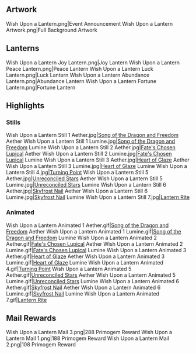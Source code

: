 {{EventTabs}}
==Artwork==
<gallery>
Wish Upon a Lantern.png|Event Announcement
Wish Upon a Lantern Artwork.png|Full Background Artwork
</gallery>

==Lanterns==
<gallery>
Wish Upon a Lantern Joy Lantern.png|Joy Lantern
Wish Upon a Lantern Peace Lantern.png|Peace Lantern
Wish Upon a Lantern Luck Lantern.png|Luck Lantern
Wish Upon a Lantern Abundance Lantern.png|Abundance Lantern
Wish Upon a Lantern Fortune Lantern.png|Fortune Lantern
</gallery>

==Highlights==
===Stills===
<gallery>
Wish Upon a Lantern Still 1 Aether.jpg|[[Song of the Dragon and Freedom]] Aether
Wish Upon a Lantern Still 1 Lumine.jpg|[[Song of the Dragon and Freedom]] Lumine
Wish Upon a Lantern Still 2 Aether.jpg|[[Fate's Chosen Lupical]] Aether
Wish Upon a Lantern Still 2 Lumine.jpg|[[Fate's Chosen Lupical]] Lumine
Wish Upon a Lantern Still 3 Aether.jpg|[[Heart of Glaze]] Aether
Wish Upon a Lantern Still 3 Lumine.jpg|[[Heart of Glaze]] Lumine
Wish Upon a Lantern Still 4.jpg|[[Turning Point]]
Wish Upon a Lantern Still 5 Aether.jpg|[[Unreconciled Stars]] Aether
Wish Upon a Lantern Still 5 Lumine.jpg|[[Unreconciled Stars]] Lumine
Wish Upon a Lantern Still 6 Aether.jpg|[[Skyfrost Nail]] Aether
Wish Upon a Lantern Still 6 Lumine.jpg|[[Skyfrost Nail]] Lumine
Wish Upon a Lantern Still 7.jpg|[[Lantern Rite]]
</gallery>

===Animated===
<gallery>
Wish Upon a Lantern Animated 1 Aether.gif|[[Song of the Dragon and Freedom]] Aether
Wish Upon a Lantern Animated 1 Lumine.gif|[[Song of the Dragon and Freedom]] Lumine
Wish Upon a Lantern Animated 2 Aether.gif|[[Fate's Chosen Lupical]] Aether
Wish Upon a Lantern Animated 2 Lumine.gif|[[Fate's Chosen Lupical]] Lumine
Wish Upon a Lantern Animated 3 Aether.gif|[[Heart of Glaze]] Aether
Wish Upon a Lantern Animated 3 Lumine.gif|[[Heart of Glaze]] Lumine
Wish Upon a Lantern Animated 4.gif|[[Turning Point]]
Wish Upon a Lantern Animated 5 Aether.gif|[[Unreconciled Stars]] Aether
Wish Upon a Lantern Animated 5 Lumine.gif|[[Unreconciled Stars]] Lumine
Wish Upon a Lantern Animated 6 Aether.gif|[[Skyfrost Nail]] Aether
Wish Upon a Lantern Animated 6 Lumine.gif|[[Skyfrost Nail]] Lumine
Wish Upon a Lantern Animated 7.gif|[[Lantern Rite]]
</gallery>

==Mail Rewards==
<gallery>
Wish Upon a Lantern Mail 3.png|288 Primogem Reward
Wish Upon a Lantern Mail 1.png|188 Primogem Reward
Wish Upon a Lantern Mail 2.png|108 Primogem Reward
</gallery>